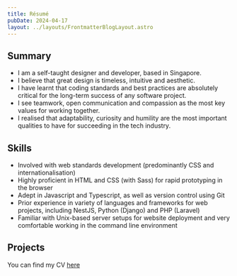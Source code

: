 ```yaml
---
title: Résumé
pubDate: 2024-04-17
layout: ../layouts/FrontmatterBlogLayout.astro
---
```



## Summary

- I am a self-taught designer and developer, based in Singapore.
- I believe that great design is timeless, intuitive and aesthetic.
- I have learnt that coding standards and best practices are absolutely critical for the long-term success of any software project.
- I see teamwork, open communication and compassion as the most key values for working together.
- I realised that adaptability, curiosity and humility are the most important qualities to have for succeeding in the tech industry.

## Skills

- Involved with web standards development (predominantly CSS and internationalisation)
- Highly proficient in HTML and CSS (with Sass) for rapid prototyping in the browser
- Adept in Javascript and Typescript, as well as version control using Git
- Prior experience in variety of languages and frameworks for web projects, including NestJS, Python (Django) and PHP (Laravel)
- Familiar with Unix-based server setups for website deployment and very comfortable working in the command line environment

## Projects

You can find my CV [here](/cv)

<ResumeFeaturedProjects />
